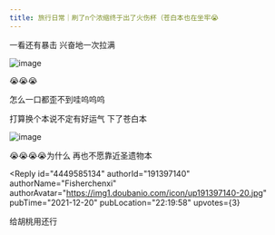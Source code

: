 ```yaml
---
title: 旅行日常｜刷了n个浓缩终于出了火伤杯（苍白本也在坐牢😭
---
```



<Forum groupName="原神" groupUrl="https://www.douban.com/group/genshin/" archivedAt="2025-05-16T16:55:10.379Z">
  <Post
    id="256108035"
    title="旅行日常｜刷了n个浓缩终于出了火伤杯（苍白本也在坐牢😭"
    url="https://www.douban.com/group/topic/256108035/?_spm_id=MTk0OTEwNzU5"
    pubTime="2021-12-21"
    highlightUserId="191397140"
  >
一看还有暴击 兴奋地一次拉满

![image](https://img3.doubanio.com/view/group_topic/l/public/p517885413.webp)

😭😭😭

怎么一口都歪不到哇呜呜呜

打算换个本说不定有好运气 下了苍白本

![image](https://img3.doubanio.com/view/group_topic/l/public/p517925762.webp)

😭😭😭😭为什么 再也不愿靠近圣遗物本

<Reply
  id="4449585134"
  authorId="191397140"
  authorName="Fisherchenxi"
  authorAvatar="https://img1.doubanio.com/icon/up191397140-20.jpg"
  pubTime="2021-12-20"
  pubLocation="22:19:58"
  upvotes={3}
>
给胡桃用还行
</Reply>
  </Post>
</Forum>
